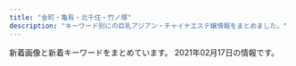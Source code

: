 ```yaml
---
title: "金町・亀有・北千住・竹ノ塚"
description: "キーワード別にの巨乳アジアン・チャイナエステ嬢情報をまとめました。"
---
```


新着画像と新着キーワードをまとめています。
2021年02月17日の情報です。

<DmmAffiliateIns />
<KeywordTable
  shops={
    [
    {
        "station": "JR\u91d1\u753a\u99c5\u5317\u53e3",
        "name": "\u7652\u3057\u306e\u8594\u8587",
        "url": "http://iyasinobara.oks.bz/",
        "img_links": [
            "http://iyasinobara.oks.bz/images/s_staff.jpg",
            "http://iyasinobara.oks.bz/photos/sites/36/2020/02/2020021401252254.jpg",
            "http://iyasinobara.oks.bz/photos/sites/36/2020/11/2020112101523963.jpg",
            "http://iyasinobara.oks.bz/images/s_shedule.jpg",
            "http://iyasinobara.oks.bz/images/s_news.jpg",
            "http://iyasinobara.oks.bz/images/room1.jpg",
            "http://iyasinobara.oks.bz/photos/sites/36/2021/01/2021011808544677.jpg",
            "http://iyasinobara.oks.bz/images/top.jpg",
            "http://iyasinobara.oks.bz/photos/sites/36/2019/12/2019121401184994.jpg",
            "http://iyasinobara.oks.bz/images/room2.jpg",
            "http://iyasinobara.oks.bz/images/room3.jpg",
            "http://iyasinobara.oks.bz/images/room4.jpg",
            "http://iyasinobara.oks.bz/images/mobile.jpg"
        ],
        "keywords": {
            "D": 15,
            "C": 16,
            "85": 5,
            "82": 5,
            "87": 10
        }
    },
    {
        "url": "https://lush.jpn.vin/",
        "name": "\u30e9\u30c3\u30b7\u30e5",
        "keywords": {
            "89": 7,
            "88": 7,
            "90": 7,
            "86": 14,
            "C": 13,
            "87": 7,
            "D": 14
        },
        "station": "JR\u91d1\u753a\u99c5\u5317\u53e3",
        "img_links": [
            "https://lush.jpn.vin/images/girl.png",
            "https://lush.jpn.vin/photos/sites/6/2020/12/2020121402082025.jpg",
            "https://lush.jpn.vin/images/room3.jpg",
            "https://lush.jpn.vin/images/room1.jpg",
            "https://lush.jpn.vin/images/tit_news.png",
            "https://lush.jpn.vin/images/top.png",
            "https://lush.jpn.vin/images/rb.png",
            "https://lush.jpn.vin/images/border-bottom.png",
            "https://lush.jpn.vin/photos/sites/6/2021/01/2021011906135643.jpg",
            "https://lush.jpn.vin/images/room2.jpg",
            "https://lush.jpn.vin/photos/sites/6/2020/12/2020121402072787.jpg",
            "https://lush.jpn.vin/photos/sites/6/2020/12/202012140206371.jpg",
            "https://lush.jpn.vin/images/bg_comend.jpg",
            "https://lush.jpn.vin/images/tit_staff.jpg",
            "https://lush.jpn.vin/images/lb.png",
            "https://lush.jpn.vin/images/tit_pick.jpg",
            "https://lush.jpn.vin/images/room4.jpg",
            "https://lush.jpn.vin/images/end.jpg",
            "https://lush.jpn.vin/images/side_mobile.png",
            "https://lush.jpn.vin/photos/sites/6/2021/01/2021012905303514.jpg",
            "https://lush.jpn.vin/photos/sites/6/2020/12/2020121402091934.jpg"
        ]
    },
    {
        "keywords": {},
        "img_links": [
            "https://image.jimcdn.com/app/cms/image/transf/dimension=1080x1024:format=jpg/path/s491738307dab8ed0/image/i0ab0a1b77accb1c7/version/1613196837/image.jpg",
            "https://image.jimcdn.com/app/cms/image/transf/none/path/s491738307dab8ed0/image/i5806f8c0fbbca598/version/1417614009/image.jpg",
            "https://image.jimcdn.com/app/cms/image/transf/dimension=1080x1024:format=jpg/path/s491738307dab8ed0/image/ie54739bfe4411825/version/1611138624/image.jpg",
            "https://image.jimcdn.com/app/cms/image/transf/none/path/s491738307dab8ed0/image/iba7a970dbc047ea1/version/1613136060/image.jpg"
        ],
        "station": "\u5800\u5207\u83d6\u84b2\u5712\u99c5",
        "name": "\u541b\u5b89",
        "url": "https://kungangm.jimdofree.com/"
    },
    {
        "station": "JR\u4e80\u6709\u99c5\u5357\u53e3",
        "keywords": {
            "89": 1,
            "D": 7,
            "88": 1,
            "E": 1,
            "87": 5,
            "86": 2
        },
        "url": "http://www.hananoyume.esjp.info/",
        "img_links": [
            "http://www.hananoyume.esjp.info/files/010-03.jpg",
            "http://www.hananoyume.esjp.info/images/shop/shop04.jpg",
            "http://www.hananoyume.esjp.info/images/zi_massage.png",
            "http://www.hananoyume.esjp.info/files/003-03.jpg",
            "http://www.hananoyume.esjp.info/files/011-02.jpg",
            "http://www.hananoyume.esjp.info/images/tel.png",
            "http://www.hananoyume.esjp.info/files/001.jpg",
            "http://www.hananoyume.esjp.info/files/011.jpg",
            "http://www.hananoyume.esjp.info/files/010.jpg",
            "http://www.hananoyume.esjp.info/files/011-03.jpg",
            "http://www.hananoyume.esjp.info/files/005.jpg",
            "http://www.hananoyume.esjp.info/files/003.jpg",
            "http://www.hananoyume.esjp.info/images/main_bottom.png",
            "http://www.hananoyume.esjp.info/images/maga.jpg",
            "http://www.hananoyume.esjp.info/images/s1.jpg",
            "http://www.hananoyume.esjp.info/images/new1.png",
            "http://www.hananoyume.esjp.info/images/service.png",
            "http://www.hananoyume.esjp.info/images/infotiao1.jpg",
            "http://www.hananoyume.esjp.info/images/shop/shop01.jpg",
            "http://www.hananoyume.esjp.info/files/008.jpg",
            "http://www.hananoyume.esjp.info/files/009-03.jpg",
            "http://www.hananoyume.esjp.info/files/007-03.jpg",
            "http://www.hananoyume.esjp.info/files/005-03.jpg",
            "http://www.hananoyume.esjp.info/files/006-03.jpg",
            "http://www.hananoyume.esjp.info/files/006.jpg",
            "http://www.hananoyume.esjp.info/images/new3.png",
            "http://www.hananoyume.esjp.info/images/s2.jpg",
            "http://www.hananoyume.esjp.info/files/001-02.jpg",
            "http://www.hananoyume.esjp.info/files/006-02.jpg",
            "http://www.hananoyume.esjp.info/files/008-03.jpg",
            "http://www.hananoyume.esjp.info/files/003-02.jpg",
            "http://www.hananoyume.esjp.info/images/shop/shop03.jpg",
            "http://www.hananoyume.esjp.info/files/008-02.jpg",
            "http://www.hananoyume.esjp.info/files/005-02.jpg",
            "http://www.hananoyume.esjp.info/files/001-03.jpg",
            "http://www.hananoyume.esjp.info/images/shop/shop02.jpg",
            "http://www.hananoyume.esjp.info/files/009-02.jpg",
            "http://www.hananoyume.esjp.info/files/010-02.jpg",
            "http://www.hananoyume.esjp.info/images/xian.png",
            "http://www.hananoyume.esjp.info/files/007.jpg",
            "http://www.hananoyume.esjp.info/images/s3.jpg",
            "http://www.hananoyume.esjp.info/images/zi_staff.png",
            "http://www.hananoyume.esjp.info/files/009.jpg",
            "http://www.hananoyume.esjp.info/files/007-02.jpg",
            "http://www.hananoyume.esjp.info/images/pick.png",
            "http://www.hananoyume.esjp.info/images/main_top.png"
        ],
        "name": "\u82b1\u306e\u5922"
    },
    {
        "station": "JR\u4e80\u6709\u99c5\u5357\u53e3",
        "name": "Lux\u30fb\u30e9\u30c3\u30af\u30b9",
        "url": "https://lux.abnavi.info/",
        "keywords": {
            "G": 1,
            "85": 2,
            "87": 1,
            "88": 2,
            "D": 3,
            "84": 1,
            "E": 2,
            "C": 14
        },
        "img_links": [
            "https://lux.abnavi.info/photos/sites/13/2020/12/2020121219411983.jpg",
            "https://lux.abnavi.info/photos/sites/13/2020/12/2020121219411715.jpg",
            "http://komajo2.a1.ies.bz/upload/sites/13/2020/12/2020121219412237.jpg",
            "https://lux.abnavi.info/images/s_news.png",
            "https://lux.abnavi.info/photos/sites/13/2020/12/2020121219411956.jpg",
            "https://lux.abnavi.info/photos/sites/13/2021/02/2021020819130189.jpg",
            "https://lux.abnavi.info/images/room2.jpg",
            "https://lux.abnavi.info/images/info.jpg",
            "https://lux.abnavi.info/images/acc2.jpg",
            "https://lux.abnavi.info/images/acc4.jpg",
            "https://lux.abnavi.info/images/acc3.jpg",
            "https://lux.abnavi.info/images/s_pick.jpg",
            "https://lux.abnavi.info/images/s_staff.png",
            "https://lux.abnavi.info/images/room1.jpg",
            "https://lux.abnavi.info/images/acc1.jpg",
            "https://lux.abnavi.info/images/room4.jpg",
            "https://lux.abnavi.info/images/room3.jpg",
            "http://komajo2.a1.ies.bz/upload/sites/13/2020/12/2020121219411983.jpg",
            "https://lux.abnavi.info/images/nbj3.jpg",
            "https://lux.abnavi.info/images/mobile.png",
            "https://lux.abnavi.info/images/nbj1.png",
            "https://lux.abnavi.info/images/s_link.png",
            "https://lux.abnavi.info/images/acc5.jpg",
            "https://lux.abnavi.info/images/acc6.jpg",
            "https://lux.abnavi.info/photos/sites/13/2020/12/2020121219412144.jpg",
            "https://lux.abnavi.info/photos/sites/13/2020/12/2020121219412237.jpg",
            "https://lux.abnavi.info/images/top.png",
            "http://komajo2.a1.ies.bz/upload/sites/13/2021/02/2021020819130189.jpg"
        ]
    },
    {
        "url": "http://rakuen.ies.fun/",
        "name": "\u7e01",
        "img_links": [
            "http://rakuen.ies.fun/images/s_news.jpg",
            "http://rakuen.ies.fun/images/room2.jpg",
            "http://rakuen.ies.fun/images/s3.jpg",
            "http://rakuen.ies.fun/images/info.jpg",
            "http://rakuen.ies.fun/images/tel.jpg",
            "http://rakuen.ies.fun/images/info2.jpg",
            "http://rakuen.ies.fun/photos/sites/40/2021/02/2021020106592856.jpg",
            "http://rakuen.ies.fun/photos/sites/40/2021/02/202102010659230.jpg",
            "http://rakuen.ies.fun/images/room3.jpg",
            "http://rakuen.ies.fun/photos/sites/40/2021/02/2021020106592140.jpg",
            "http://rakuen.ies.fun/images/s_link.png",
            "http://rakuen.ies.fun/images/room1.jpg",
            "http://rakuen.ies.fun/images/s_staff.png",
            "http://rakuen.ies.fun/images/mobile.jpg",
            "http://rakuen.ies.fun/images/room4.jpg",
            "http://rakuen.ies.fun/photos/sites/40/2021/02/2021020106591748.jpg"
        ],
        "station": "\u897f\u65b0\u4e95\u99c5\u897f\u53e3",
        "keywords": {
            "C": 5,
            "86": 10,
            "85": 5,
            "83": 5,
            "D": 15
        }
    },
    {
        "keywords": {
            "87": 3,
            "86": 3
        },
        "station": "\u7af9\u30ce\u585a\u99c5\u6771\u53e3",
        "img_links": [
            "http://esthe-aroma.xyz/images/home.png",
            "http://esthe-aroma.xyz/images/acc1.jpg",
            "http://esthe-aroma.xyz/images/blog_002.png",
            "http://esthe-aroma.xyz/images/header3.png",
            "http://esthe-aroma.xyz/images/gallery.png",
            "http://esthe-aroma.xyz/images/esthe1.jpg",
            "http://esthe-aroma.xyz/images/esthe3.jpg",
            "http://esthe-aroma.xyz/images/main1.jpg",
            "http://esthe-aroma.xyz/images/friend.png",
            "http://esthe-aroma.xyz/images/clear.png",
            "http://esthe-aroma.xyz/images/link.png",
            "http://esthe-aroma.xyz/images/main-sp.jpg",
            "http://esthe-aroma.xyz/images/info.png",
            "http://esthe-aroma.xyz/images/esthe2.jpg",
            "http://esthe-aroma.xyz/images/cg02.jpg",
            "http://esthe-aroma.xyz/images/staff.png",
            "http://esthe-aroma.xyz/images/acc.jpg",
            "http://esthe-aroma.xyz/images/cg01.jpg",
            "http://esthe-aroma.xyz/images/home_002.png"
        ],
        "name": "\u5927\u5bb6\u65cf",
        "url": "http://esthe-aroma.xyz/"
    },
    {
        "keywords": {
            "D": 1,
            "C": 2,
            "89": 1,
            "87": 2
        },
        "url": "http://raku.est888.com/",
        "img_links": [
            "http://raku.est888.com/css/nav/nav-005.jpg",
            "http://raku.est888.com/css/nav/nav-006.jpg",
            "http://raku.est888.com/css/nav/nav-004.jpg",
            "http://raku.est888.com/css/tel.png",
            "http://raku.est888.com/css/staff/staff0001-a.png",
            "http://raku.est888.com/css/osusume01.jpg",
            "http://raku.est888.com/css/nav/nav-003.jpg",
            "http://raku.est888.com/css/nav/nav-002.jpg",
            "http://raku.est888.com/css/cam01.jpg",
            "http://raku.est888.com/css/staff/staff002-a.png",
            "http://raku.est888.com/css/nav/nav-001.jpg",
            "http://raku.est888.com/css/staff/staff01-a.png",
            "http://raku.est888.com/css/top02-left.png"
        ],
        "station": "JR\u91d1\u753a\u99c5\u5317\u53e3",
        "name": "\u697d"
    },
    {
        "img_links": [
            "http://ningyo-hime.com/js/sliderLine/slide_prev.png",
            "http://ningyo-hime.com/staffPhoto/b20201101082513.jpg",
            "http://ningyo-hime.com/staffPhoto/b20201212104914.jpg",
            "http://ningyo-hime.com/staffPhoto/s20201212112712.jpg",
            "http://ningyo-hime.com/staffPhoto/b20200626161755.jpg",
            "http://ningyo-hime.com/staffPhoto/s20200626161755.jpg",
            "http://ningyo-hime.com/staffPhoto/b20200707192550.jpg",
            "http://ningyo-hime.com/staffPhoto/s20200707192550.jpg",
            "http://ningyo-hime.com/staffPhoto/b20200630134438.jpg",
            "http://ningyo-hime.com/uploadfiles/Image/campaignNingyoHimeCom.jpg",
            "http://ningyo-hime.com/js/sliderLine/slide_next.png",
            "http://ningyo-hime.com/staffPhoto/s20201101082513.jpg",
            "http://ningyo-hime.com/staffPhoto/s20200905132814.jpg",
            "http://ningyo-hime.com/staffPhoto/b20201230174356.jpg",
            "http://ningyo-hime.com/staffPhoto/s20191003141511.jpg",
            "http://ningyo-hime.com/staffPhoto/s20201212104914.jpg",
            "http://ningyo-hime.com/images/slider1/01.jpg",
            "http://ningyo-hime.com/images/slider1/03.jpg",
            "http://ningyo-hime.com/staffPhoto/s20200630134438.jpg",
            "http://ningyo-hime.com/images/returnBtn.png",
            "http://ningyo-hime.com/staffPhoto/b20200905132814.jpg",
            "http://ningyo-hime.com/images/mobile.jpg",
            "http://ningyo-hime.com/staffPhoto/s20201230174356.jpg",
            "http://ningyo-hime.com/staffPhoto/b20201212112712.jpg",
            "http://ningyo-hime.com/staffPhoto/b20191003141511.jpg",
            "http://ningyo-hime.com/images/gallery1.png"
        ],
        "name": "\u4eba\u9b5a\u59eb",
        "url": "http://ningyo-hime.com/",
        "station": "\u7dbe\u702c\u99c5\u6771\u53e3",
        "keywords": {
            "84": 1,
            "D": 5,
            "C": 2
        }
    },
    {
        "img_links": [
            "http://youfirstesthe.com/upload/girl/img03/img3_0008.jpg",
            "http://youfirstesthe.com/upload/girl/img03/img1_0021.jpg",
            "http://youfirstesthe.com/upload/board/img_1558501433.jpg",
            "http://youfirstesthe.com/images/top/ranking02.png",
            "http://youfirstesthe.com/upload/girl/img03/img2_0016.jpg",
            "http://youfirstesthe.com/upload/girl/img03/img1_0027.jpg",
            "http://youfirstesthe.com/images/top/pickup_box.png",
            "http://youfirstesthe.com/upload/board/img_1551939705.jpg",
            "http://youfirstesthe.com/upload/girl/img02/img1_0014.jpg",
            "http://youfirstesthe.com/upload/board/img_1601452249.jpg",
            "http://youfirstesthe.com/upload/girl/img02/img1_0003.jpg",
            "http://youfirstesthe.com/upload/girl/img03/img1_0019.jpg",
            "http://youfirstesthe.com/upload/girl/img03/img1_0014.jpg",
            "http://youfirstesthe.com/upload/girl/img02/img1_0007.jpg",
            "http://youfirstesthe.com/upload/girl/img02/img1_0020.jpg",
            "http://youfirstesthe.com/upload/girl/img02/img1_0004.jpg",
            "http://youfirstesthe.com/upload/girl/img03/img5_0008.jpg",
            "http://youfirstesthe.com/upload/girl/img02/img1_0021.jpg",
            "http://youfirstesthe.com/upload/girl/img03/img1_0007.jpg",
            "http://youfirstesthe.com/upload/girl/img03/img4_0007.jpg",
            "http://youfirstesthe.com/upload/girl/img03/img1_0004.jpg",
            "http://youfirstesthe.com/upload/girl/img03/img1_0015.jpg",
            "http://youfirstesthe.com/upload/girl/img02/img1_0016.jpg",
            "http://youfirstesthe.com/images/common/tel.png",
            "http://youfirstesthe.com/images/top/list_btn.png",
            "http://youfirstesthe.com/upload/girl/img03/img1_0008.jpg",
            "http://youfirstesthe.com/upload/board/img_1547772766.jpg",
            "http://youfirstesthe.com/upload/girl/img02/img1_0015.jpg",
            "http://youfirstesthe.com/upload/girl/img02/img1_0019.jpg",
            "http://youfirstesthe.com/upload/girl/img03/img1_0024.jpg",
            "http://youfirstesthe.com/upload/girl/img03/img3_0003.jpg",
            "http://youfirstesthe.com/upload/board/img_1600470945.jpg",
            "http://youfirstesthe.com/upload/girl/img02/img1_0008.jpg",
            "http://youfirstesthe.com/upload/girl/img02/img1_0026.jpg",
            "http://youfirstesthe.com/upload/girl/img03/img1_0016.jpg",
            "http://youfirstesthe.com/upload/board/img_1555924960.jpg",
            "http://youfirstesthe.com/upload/girl/img03/img1_0026.jpg",
            "http://youfirstesthe.com/upload/girl/img03/img4_0008.jpg",
            "http://youfirstesthe.com/upload/girl/img03/img2_0007.jpg",
            "http://youfirstesthe.com/upload/girl/img03/img1_0003.jpg",
            "http://youfirstesthe.com/upload/girl/img03/img3_0020.jpg",
            "http://youfirstesthe.com/upload/girl/img03/img2_0014.jpg",
            "http://youfirstesthe.com/upload/girl/img03/img2_0003.jpg",
            "http://youfirstesthe.com/images/common/main_txt_corona.jpg",
            "http://youfirstesthe.com/upload/girl/img03/img3_0007.jpg",
            "http://youfirstesthe.com/upload/girl/img03/img2_0020.jpg",
            "http://youfirstesthe.com/images/top/ranking01.png",
            "http://youfirstesthe.com/upload/girl/img02/img1_0024.jpg",
            "http://youfirstesthe.com/upload/girl/img03/img1_0020.jpg",
            "http://youfirstesthe.com/upload/girl/img03/img2_0019.jpg",
            "http://youfirstesthe.com/images/top/ranking03.png",
            "http://youfirstesthe.com/upload/girl/img02/img1_0027.jpg",
            "http://youfirstesthe.com/images/top/news.png",
            "http://youfirstesthe.com/upload/girl/img03/img2_0008.jpg"
        ],
        "keywords": {
            "F": 2,
            "93": 7,
            "90": 5,
            "95": 3,
            "E": 22,
            "87": 2,
            "91": 7,
            "88": 3,
            "86": 6,
            "D": 3,
            "C": 4,
            "G": 7,
            "92": 6,
            "89": 3,
            "\u30bb\u30af\u30b7\u30fc": 6,
            "94": 7
        },
        "station": "\u7dbe\u702c\u99c5\u6771\u53e3",
        "url": "http://youfirstesthe.com/",
        "name": "You First*\u30e6\u30fc\u30d5\u30a1\u30fc\u30b9\u30c8"
    },
    {
        "keywords": {
            "89": 44,
            "86": 44,
            "88": 66,
            "87": 44,
            "D": 116,
            "85": 22,
            "H": 22,
            "G": 22,
            "F": 22,
            "E": 88,
            "83": 22,
            "92": 22
        },
        "url": "https://bright.xyz.mn/",
        "station": "JR\u4e80\u6709\u99c5\u5357\u53e3",
        "name": "Plaisir\u30fb\u30d7\u30ec\u30b8\u30fc\u30eb",
        "img_links": [
            "https://bright.xyz.mn/images/mobile.jpg",
            "https://bright.xyz.mn/images/s_therapist.jpg",
            "https://bright.xyz.mn/photos/sites/10/2021/02/2021020306534154-308x411.jpg",
            "https://bright.xyz.mn/photos/sites/10/2020/08/2020081003373131-308x411.jpg",
            "https://bright.xyz.mn/images/s_link.jpg",
            "https://bright.xyz.mn/photos/sites/10/2020/07/2020072611535558.jpg",
            "https://bright.xyz.mn/photos/sites/10/2020/08/2020081003373252.jpg",
            "https://bright.xyz.mn/images/end.png",
            "https://bright.xyz.mn/images/s_news.jpg",
            "https://bright.xyz.mn/images/2.jpg",
            "https://bright.xyz.mn/photos/sites/10/2021/02/2021020809400871.jpg",
            "https://bright.xyz.mn/images/s_pick.png",
            "https://bright.xyz.mn/images/s_face.jpg",
            "https://bright.xyz.mn/photos/sites/10/2020/11/2020112603202174.jpg",
            "https://bright.xyz.mn/photos/sites/10/2021/02/2021020306534154.jpg",
            "https://bright.xyz.mn/photos/sites/10/2020/11/2020112603202074-308x411.jpg",
            "https://bright.xyz.mn/photos/sites/10/2020/02/2020022201512493.jpg",
            "https://bright.xyz.mn/images/1.jpg",
            "https://bright.xyz.mn/photos/sites/10/2020/07/2020072612030016.jpg",
            "https://bright.xyz.mn/images/staff_bj3.jpg",
            "https://bright.xyz.mn/images/line.png",
            "https://bright.xyz.mn/images/new.jpg",
            "https://bright.xyz.mn/images/top.png",
            "https://bright.xyz.mn/photos/sites/10/2020/07/202007261153576.jpg",
            "https://bright.xyz.mn/photos/sites/10/2020/02/2020022201512671.jpg",
            "https://bright.xyz.mn/photos/sites/10/2020/11/2020111606393626.jpg",
            "https://bright.xyz.mn/photos/sites/10/2020/11/2020110507362248.jpg",
            "https://bright.xyz.mn/photos/sites/10/2020/08/2020081003373131.jpg",
            "https://bright.xyz.mn/photos/sites/10/2020/11/2020112603202074.jpg",
            "https://bright.xyz.mn/photos/sites/10/2020/02/2020022201512635.jpg",
            "https://bright.xyz.mn/images/news_bj3.jpg",
            "https://bright.xyz.mn/photos/sites/10/2020/10/2020100804253425.jpg"
        ]
    },
    {
        "station": "JR\u4e80\u6709\u99c5\u5317\u53e3",
        "img_links": [
            "http://massage-esthe.red/images/staff_images/sta3.jpg",
            "http://massage-esthe.red/images/an_5_02.jpg",
            "http://massage-esthe.red/images/slider/slide5.png",
            "http://massage-esthe.red/images/an_3_01.jpg",
            "http://massage-esthe.red/images/staff_images/sta4.jpg",
            "http://massage-esthe.red/images/index-2.jpg",
            "http://massage-esthe.red/images/r4.jpg",
            "http://massage-esthe.red/images/slider/slide1.png",
            "http://massage-esthe.red/images/slider/slide2s.png",
            "http://massage-esthe.red/images/line.jpg",
            "http://massage-esthe.red/images/e.jpg",
            "http://massage-esthe.red/images/staff_images/sta2.jpg",
            "http://massage-esthe.red/images/staff_images/sl.png",
            "http://massage-esthe.red/images/staff_images/sta5.jpg",
            "http://massage-esthe.red/images/slider/slide4.png",
            "http://massage-esthe.red/images/staff_images/st4.jpg",
            "http://massage-esthe.red/images/staff_images/st9.jpg",
            "http://massage-esthe.red/images/line1.jpg",
            "http://massage-esthe.red/images/an_6_01.jpg",
            "http://massage-esthe.red/images/an_5_01.jpg",
            "http://massage-esthe.red/images/slider/slide1s.png",
            "http://massage-esthe.red/images/staff_images/sta1.jpg",
            "http://massage-esthe.red/images/no.png",
            "http://massage-esthe.red/images/r7.jpg",
            "http://massage-esthe.red/images/an_2_02.jpg",
            "http://massage-esthe.red/images/staff_images/st7.jpg",
            "http://massage-esthe.red/images/an_6_02.jpg",
            "http://massage-esthe.red/images/staff_images/st6.jpg",
            "http://massage-esthe.red/images/r5.jpg",
            "http://massage-esthe.red/images/qr.jpg",
            "http://massage-esthe.red/images/slider/slide2.png",
            "http://massage-esthe.red/images/slider/slide3s.png",
            "http://massage-esthe.red/images/staff_images/st2.jpg",
            "http://massage-esthe.red/images/an_4_01.jpg",
            "http://massage-esthe.red/images/staff_images/sta9.jpg",
            "http://massage-esthe.red/images/an_1_02.jpg",
            "http://massage-esthe.red/images/an_4_02.jpg",
            "http://massage-esthe.red/images/slider/slide4s.png",
            "http://massage-esthe.red/images/index-1.jpg",
            "http://massage-esthe.red/images/an_3_02.jpg",
            "http://massage-esthe.red/images/an_2_01.jpg",
            "http://massage-esthe.red/images/r2.jpg",
            "http://massage-esthe.red/images/r3.jpg",
            "http://massage-esthe.red/images/r6.jpg",
            "http://massage-esthe.red/images/fbb.jpg",
            "http://massage-esthe.red/images/staff_images/st3.jpg",
            "http://massage-esthe.red/images/slider/slide5s.png",
            "http://massage-esthe.red/images/staff_images/st5.jpg",
            "http://massage-esthe.red/images/staff_images/sta7.jpg",
            "http://massage-esthe.red/images/staff_images/st1.jpg",
            "http://massage-esthe.red/images/staff_images/sta6.jpg",
            "http://massage-esthe.red/images/an_1_01.jpg",
            "http://massage-esthe.red/images/slider/slide3.png"
        ],
        "url": "http://massage-esthe.red/",
        "keywords": {
            "86": 32,
            "D": 20,
            "C": 2
        },
        "name": "BODY RESORT"
    },
    {
        "station": "JR\u4e80\u6709\u99c5\u5317\u53e3",
        "url": "http://h-rlx.xyz/",
        "name": "\u82b1\u5c4b",
        "img_links": [
            "http://h-rlx.xyz/girl/012a.jpg",
            "http://h-rlx.xyz/girl/010.jpg",
            "http://h-rlx.xyz/girl/03.jpg",
            "http://h-rlx.xyz/girl/08.jpg",
            "http://h-rlx.xyz/girl/06.jpg",
            "http://h-rlx.xyz/images/index_11.jpg",
            "http://h-rlx.xyz/images/info_10.jpg",
            "http://h-rlx.xyz/images/index_12.jpg",
            "http://h-rlx.xyz/images/index_16.jpg",
            "http://h-rlx.xyz/girl/09.jpg",
            "http://h-rlx.xyz/images/index_14.jpg",
            "http://h-rlx.xyz/images/02.jpg",
            "http://h-rlx.xyz/girl/012.jpg",
            "http://h-rlx.xyz/images/index_02.jpg",
            "http://h-rlx.xyz/images/index_10.jpg",
            "http://h-rlx.xyz/girl/06a.jpg",
            "http://h-rlx.xyz/girl/02.jpg",
            "http://h-rlx.xyz/images/index_19.jpg",
            "http://h-rlx.xyz/girl/01a.jpg",
            "http://h-rlx.xyz/images/index_24.jpg",
            "http://h-rlx.xyz/girl/07.jpg",
            "http://h-rlx.xyz/images/index_15.jpg",
            "http://h-rlx.xyz/images/01.jpg",
            "http://h-rlx.xyz/images/index_26.jpg",
            "http://h-rlx.xyz/girl/014.jpg",
            "http://h-rlx.xyz/girl/08a.jpg",
            "http://h-rlx.xyz/images/index_07.jpg",
            "http://h-rlx.xyz/images/index_18.jpg",
            "http://h-rlx.xyz/images/rec_10.jpg",
            "http://h-rlx.xyz/girl/03a.jpg",
            "http://h-rlx.xyz/girl/015.jpg",
            "http://h-rlx.xyz/girl/04.jpg",
            "http://h-rlx.xyz/girl/04a.jpg",
            "http://h-rlx.xyz/girl/013.jpg",
            "http://h-rlx.xyz/images/index_01.jpg",
            "http://h-rlx.xyz/images/index_05.jpg",
            "http://h-rlx.xyz/girl/011.jpg",
            "http://h-rlx.xyz/girl/013a.jpg",
            "http://h-rlx.xyz/images/index_04.jpg",
            "http://h-rlx.xyz/girl/01.jpg",
            "http://h-rlx.xyz/images/staff_10.jpg",
            "http://h-rlx.xyz/girl/05.jpg",
            "http://h-rlx.xyz/girl/07a.jpg",
            "http://h-rlx.xyz/images/index_03.jpg",
            "http://h-rlx.xyz/images/rec.jpg",
            "http://h-rlx.xyz/girl/00.jpg",
            "http://h-rlx.xyz/girl/05a.jpg",
            "http://h-rlx.xyz/images/index_23.jpg",
            "http://h-rlx.xyz/girl/09a.jpg",
            "http://h-rlx.xyz/images/index_09.jpg",
            "http://h-rlx.xyz/images/info.jpg",
            "http://h-rlx.xyz/images/index_20.jpg",
            "http://h-rlx.xyz/images/index_21.jpg",
            "http://h-rlx.xyz/images/index_06.jpg"
        ],
        "keywords": {}
    },
    {
        "station": "JR\u4e80\u6709\u99c5\u5317\u53e3",
        "keywords": {},
        "url": "http://manzoku666.ests.jp/",
        "name": "\u6e80\u8db3\u5ea6666",
        "img_links": []
    },
    {
        "keywords": {},
        "img_links": [],
        "station": "JR\u5357\u5343\u4f4f\u99c5\u5357\u53e3",
        "url": "http://www.hi-msg.com/tulip/",
        "name": "Tulip\uff5e\u30c1\u30e5\u30fc\u30ea\u30c3\u30d7"
    },
    {
        "name": "\u9e97",
        "img_links": [
            "http://urara.tyo.cm/images/slider03.png",
            "http://urara.tyo.cm/photos/sites/5/2021/02/2021020505374552.jpg",
            "http://urara.tyo.cm/images/ico02.png",
            "http://urara.tyo.cm/images/tit_staff02.png",
            "http://urara.tyo.cm/photos/sites/5/2020/10/2020101305325670.jpg",
            "http://urara.tyo.cm/photos/sites/5/2020/09/2020091508111353.jpg",
            "http://urara.tyo.cm/photos/sites/5/2020/07/2020072904152581.jpg",
            "http://urara.tyo.cm/photos/sites/5/2020/07/2020072904152438.jpg",
            "http://urara.tyo.cm/images/top.png",
            "http://urara.tyo.cm/images/pagetop.png",
            "http://urara.tyo.cm/images/tit_info02.png",
            "http://urara.tyo.cm/images/link_nav02.png",
            "http://urara.tyo.cm/images/link_nav04.png",
            "http://urara.tyo.cm/images/tit_info01.png",
            "http://urara.tyo.cm/images/bg_infotit.png",
            "http://urara.tyo.cm/images/slider02.png",
            "http://urara.tyo.cm/images/link_nav05.png",
            "http://urara.tyo.cm/photos/sites/5/2020/07/2020072904152474.jpg",
            "http://urara.tyo.cm/photos/sites/5/2020/07/2020072904152344.jpg",
            "http://urara.tyo.cm/photos/sites/5/2020/08/2020082101302071.jpg",
            "http://urara.tyo.cm/images/link_nav06.png",
            "http://urara.tyo.cm/photos/sites/5/2020/11/2020112706272440.jpg",
            "http://urara.tyo.cm/images/link_nav03.png",
            "http://urara.tyo.cm/images/tit_staff01.png",
            "http://urara.tyo.cm/images/slider01.png",
            "http://urara.tyo.cm/images/link_nav01.png"
        ],
        "station": "JR\u91d1\u753a\u99c5\u5317\u53e3",
        "url": "http://urara.tyo.cm/",
        "keywords": {
            "84": 11,
            "86": 44,
            "D": 99,
            "85": 44
        }
    },
    {
        "name": "\u6cc9\u30fb\u3044\u305a\u307f",
        "url": "https://moon-love.info/",
        "img_links": [
            "https://moon-love.info/images/mobile.jpg",
            "https://moon-love.info/images/gallery1.png",
            "https://moon-love.info/images/slider1/01.jpg",
            "https://moon-love.info/js/sliderLine/slide_next.png",
            "https://moon-love.info/staffPhoto/b20200527170611.jpg",
            "https://moon-love.info/staffPhoto/s20200527170611.jpg",
            "https://moon-love.info/staffPhoto/b20200711151214.jpg",
            "https://moon-love.info/images/noImg.jpg",
            "https://moon-love.info/js/sliderLine/slide_prev.png",
            "https://moon-love.info/uploadfiles/Image/image.png",
            "https://moon-love.info/images/slider1/02.jpg",
            "https://moon-love.info/images/returnBtn.png",
            "https://moon-love.info/uploadfiles/images/campaignIyasiHealCom.jpg",
            "https://moon-love.info/staffPhoto/s20200711151214.jpg",
            "https://moon-love.info/images/slider1/03.jpg"
        ],
        "keywords": {
            "E": 2,
            "D": 1
        },
        "station": "\u5317\u5343\u4f4f\u99c5\u6771\u53e3"
    },
    {
        "name": "\u3084\u3059\u3089\u304e",
        "station": "\u6885\u5cf6\u99c5",
        "keywords": {},
        "img_links": [
            "http://relax-esthe.tokyo/css/top-left01.jpg",
            "http://relax-esthe.tokyo/css/m-left.jpg",
            "http://relax-esthe.tokyo/css/staff/staff08.png",
            "http://relax-esthe.tokyo/css/staff/staff06.png",
            "http://relax-esthe.tokyo/css/m-yejiao.jpg",
            "http://relax-esthe.tokyo/css/m-head1.jpg",
            "http://relax-esthe.tokyo/images/call.png",
            "http://relax-esthe.tokyo/css/staff/staff01.png",
            "http://relax-esthe.tokyo/css/staff/staff07.png",
            "http://relax-esthe.tokyo/css/staff/staff05.png",
            "http://relax-esthe.tokyo/css/m-top-right04.jpg",
            "http://relax-esthe.tokyo/css/staff/staff03.png",
            "http://relax-esthe.tokyo/css/staff/staff0n.png",
            "http://relax-esthe.tokyo/css/m-right.jpg",
            "http://relax-esthe.tokyo/css/m-top-right01.jpg",
            "http://relax-esthe.tokyo/css/m-top02.jpg",
            "http://relax-esthe.tokyo/css/m-top-right02.jpg",
            "http://relax-esthe.tokyo/css/staff/staff02.png",
            "http://relax-esthe.tokyo/css/m-top-right03.jpg"
        ],
        "url": "http://relax-esthe.tokyo/"
    },
    {
        "name": "Angel",
        "station": "\u7dbe\u702c\u99c5\u897f\u53e3",
        "url": "http://e-luxury.work/",
        "img_links": [
            "http://e-luxury.work/img/momoka1.jpg",
            "http://e-luxury.work/images/staff_t.jpg",
            "http://e-luxury.work/images/1.jpg",
            "http://e-luxury.work/img/mimi1.jpg",
            "http://e-luxury.work/images/2.jpg",
            "http://e-luxury.work/images/b1.jpg",
            "http://e-luxury.work/img/kayo1.jpg",
            "http://e-luxury.work/img/eri1.jpg",
            "http://e-luxury.work/images/int1.jpg",
            "http://e-luxury.work/images/head.jpg",
            "http://e-luxury.work/images/7.jpg",
            "http://e-luxury.work/images/tel.jpg",
            "http://e-luxury.work/img/kayo2.jpg",
            "http://e-luxury.work/images/mobile.jpg",
            "http://e-luxury.work/images/sys.jpg",
            "http://e-luxury.work/images/int2.jpg",
            "http://e-luxury.work/images/interior_t.jpg",
            "http://e-luxury.work/images/5.jpg",
            "http://e-luxury.work/images/3.jpg",
            "http://e-luxury.work/img/minami1.jpg",
            "http://e-luxury.work/images/ta.jpg",
            "http://e-luxury.work/images/news.jpg",
            "http://e-luxury.work/images/6.jpg",
            "http://e-luxury.work/img/yuki1.jpg",
            "http://e-luxury.work/images/4.jpg",
            "http://e-luxury.work/img/mina1.jpg",
            "http://e-luxury.work/images/tt.jpg"
        ],
        "keywords": {}
    },
    {
        "station": "\u5317\u5343\u4f4f\u99c5\u897f\u53e3",
        "name": "\u6fc0\u5b89\u7f8e\u4eba",
        "url": "http://bijin.este.work/",
        "img_links": [
            "http://bijin.este.work/2/uploadimg/1591886646.jpg",
            "http://bijin.este.work/int1.png",
            "http://bijin.este.work/2/uploadimg/1591886701.jpg",
            "http://bijin.este.work/news.jpg",
            "http://bijin.este.work/sys1.jpg",
            "http://bijin.este.work/2/uploadimg/1612668130.jpeg",
            "http://bijin.este.work/m.jpg",
            "http://bijin.este.work/2/uploadimg/1600148455.jpeg",
            "http://bijin.este.work/staff_t.jpg",
            "http://bijin.este.work/s1.png",
            "http://bijin.este.work/head.jpg",
            "http://bijin.este.work/2/uploadimg/1597854926.jpeg",
            "http://bijin.este.work/2/uploadimg/1591252992.jpg",
            "http://bijin.este.work/2/uploadimg/1591253020.jpg",
            "http://bijin.este.work/sys2.jpg"
        ],
        "keywords": {
            "87": 1,
            "D": 1,
            "86": 1,
            "90": 3,
            "C": 2,
            "83": 2
        }
    },
    {
        "keywords": {
            "D": 3,
            "E": 2,
            "89": 1,
            "87": 2,
            "86": 2
        },
        "name": "\u604b\u4eba\u697d\u5712",
        "img_links": [
            "http://koi.rankuens.com/css/nav/nav01.jpg",
            "http://koi.rankuens.com/css/head03.jpg",
            "http://koi.rankuens.com/css/top005.jpg",
            "http://koi.rankuens.com/css/top-001.jpg",
            "http://koi.rankuens.com/css/top004.jpg",
            "http://koi.rankuens.com/css/nav/nav04.jpg",
            "http://koi.rankuens.com/css/nav/nav06.jpg",
            "http://koi.rankuens.com/css/staff/staff0005-b.jpg",
            "http://koi.rankuens.com/css/staff/staff0006.jpg",
            "http://koi.rankuens.com/css/nav/nav02.jpg",
            "http://koi.rankuens.com/css/nav/nav05.jpg",
            "http://koi.rankuens.com/css/staff/staff09.jpg",
            "http://koi.rankuens.com/css/staff/staff08.jpg",
            "http://koi.rankuens.com/css/staff/staff0005.jpg",
            "http://koi.rankuens.com/css/left.jpg",
            "http://koi.rankuens.com/css/staff/staff10.jpg",
            "http://koi.rankuens.com/css/right.jpg",
            "http://koi.rankuens.com/css/nav/nav03.jpg"
        ],
        "station": "JR\u4e80\u6709\u99c5\u5357\u53e3",
        "url": "http://koi.rankuens.com/"
    },
    {
        "name": "\u30b9\u30a4\u30fc\u30c8\u30cf\u30fc\u30c8",
        "station": "JR\u91d1\u753a\u99c5\u5317\u53e3",
        "keywords": {
            "C": 12
        },
        "url": "http://takamaru.xyz/",
        "img_links": [
            "http://takamaru.xyz/static/picture/top2.png",
            "http://takamaru.xyz/uploads/200717/1-200GFUI0L0.jpg",
            "http://takamaru.xyz/static/picture/photo02.jpg",
            "http://takamaru.xyz/static/picture/tite-staff1.jpg",
            "http://takamaru.xyz/static/picture/photo01.jpg",
            "http://takamaru.xyz/static/picture/tite-staff.jpg",
            "http://takamaru.xyz/static/picture/mobile.png",
            "http://takamaru.xyz/static/picture/baner2.jpg",
            "http://takamaru.xyz/static/picture/photo04.jpg",
            "http://takamaru.xyz/static/picture/news-tit.png",
            "http://takamaru.xyz/static/picture/baner.jpg",
            "http://takamaru.xyz/static/picture/top.jpg",
            "http://takamaru.xyz/uploads/201007/1-20100G45100148.jpg",
            "http://takamaru.xyz/uploads/201203/1-201203134202395.jpg",
            "http://takamaru.xyz/uploads/200717/1-200GFZ05BS.jpg",
            "http://takamaru.xyz/uploads/201009/1-201009125049594.jpg",
            "http://takamaru.xyz/uploads/201219/1-201219155A2393.jpg",
            "http://takamaru.xyz/static/picture/news-tit1.jpg",
            "http://takamaru.xyz/static/picture/photo03.jpg"
        ]
    },
    {
        "station": "\u7dbe\u702c\u99c5\u6771\u53e3",
        "keywords": {},
        "img_links": [
            "http://ayase-ai.jpest.net/uploads//sites/33/2020/11/g4-225x300.jpg",
            "http://ayase-ai.jpest.net/uploads//sites/33/2020/11/g6.jpg",
            "http://ayase-ai.jpest.net/uploads//sites/33/2020/11/g3.jpg",
            "http://ayase-ai.jpest.net/uploads//sites/33/2020/12/r2-1.png",
            "http://ayase-ai.jpest.net/uploads//sites/33/2020/11/g2.jpg",
            "http://ayase-ai.jpest.net/uploads//sites/33/2020/12/shishu-2.png",
            "http://ayase-ai.jpest.net/uploads//sites/33/2020/11/g5-225x300.jpg",
            "http://ayase-ai.jpest.net/uploads//sites/33/2020/11/g1-225x300.jpg",
            "http://ayase-ai.jpest.net/uploads//sites/33/2020/12/r4-1.png",
            "http://ayase-ai.jpest.net/uploads//sites/33/2020/12/main_top-1.png",
            "http://ayase-ai.jpest.net/uploads//sites/33/2020/12/mobile-1.jpg",
            "http://ayase-ai.jpest.net/uploads//sites/33/2020/11/m-top02-1.jpg",
            "http://ayase-ai.jpest.net/uploads//sites/33/2020/12/re.jpg",
            "http://ayase-ai.jpest.net/uploads//sites/33/2021/01/g1-225x300.jpg",
            "http://ayase-ai.jpest.net/uploads//sites/33/2020/12/main_bottom-1.png",
            "http://ayase-ai.jpest.net/uploads//sites/33/2020/12/r3-1.png",
            "http://ayase-ai.jpest.net/uploads//sites/33/2020/11/g1.jpg",
            "http://ayase-ai.jpest.net/uploads//sites/33/2020/12/ma01-1.jpg",
            "http://ayase-ai.jpest.net/uploads//sites/33/2020/11/g3-225x300.jpg",
            "http://ayase-ai.jpest.net/uploads//sites/33/2021/01/g1.jpg",
            "http://ayase-ai.jpest.net/uploads//sites/33/2020/12/r1.png",
            "http://ayase-ai.jpest.net/uploads//sites/33/2020/12/main_top.png",
            "http://ayase-ai.jpest.net/uploads//sites/33/2020/11/g5.jpg",
            "http://ayase-ai.jpest.net/uploads//sites/33/2020/11/g4.jpg",
            "http://ayase-ai.jpest.net/uploads//sites/33/2020/11/g2-225x300.jpg",
            "http://ayase-ai.jpest.net/uploads//sites/33/2020/12/main_bottom.png",
            "http://ayase-ai.jpest.net/uploads//sites/33/2020/11/g6-225x300.jpg",
            "http://ayase-ai.jpest.net/uploads//sites/33/2020/12/ss.png"
        ],
        "name": "\u611b",
        "url": "http://ayase-ai.jpest.net/"
    },
    {
        "name": "\u96c5",
        "img_links": [
            "http://esthe-massage.pink/images/cg10.jpg",
            "http://esthe-massage.pink/images/line.jpg",
            "http://esthe-massage.pink/images/cg9.jpg",
            "http://esthe-massage.pink/sp/images/cg2.jpg",
            "http://esthe-massage.pink/images/cg1.jpg",
            "http://esthe-massage.pink/images/newface.jpg",
            "http://esthe-massage.pink/sp/images/teline.png",
            "http://esthe-massage.pink/images/tb.png",
            "http://esthe-massage.pink/sp/images/cg4.jpg",
            "http://esthe-massage.pink/images/cg6.jpg",
            "http://esthe-massage.pink/sp/images/cg3.jpg",
            "http://esthe-massage.pink/images/cg8.jpg",
            "http://esthe-massage.pink/images/end3.png",
            "http://esthe-massage.pink/images/tb1.png",
            "http://esthe-massage.pink/images/cg2.jpg",
            "http://esthe-massage.pink/images/cg3.jpg",
            "http://esthe-massage.pink/sp/images/telb.png",
            "http://esthe-massage.pink/images/cg4.jpg",
            "http://esthe-massage.pink/images/mobile.jpg",
            "http://esthe-massage.pink/images/aboutus.jpg",
            "http://esthe-massage.pink/sp/images/cg9.jpg",
            "http://esthe-massage.pink/images/cg7.jpg",
            "http://esthe-massage.pink/images/bb.png",
            "http://esthe-massage.pink/sp/images/cg6.jpg",
            "http://esthe-massage.pink/sp/images/cg5.jpg",
            "http://esthe-massage.pink/images/pick.jpg",
            "http://esthe-massage.pink/images/staff_s.jpg",
            "http://esthe-massage.pink/images/cg5.jpg",
            "http://esthe-massage.pink/images/mobile1.jpg",
            "http://esthe-massage.pink/sp/images/top-img01.png",
            "http://esthe-massage.pink/sp/images/cg1.jpg",
            "http://esthe-massage.pink/images/line2.jpg",
            "http://esthe-massage.pink/sp/images/cg10.jpg",
            "http://esthe-massage.pink/sp/images/cg8.jpg",
            "http://esthe-massage.pink/images/staff_tit.jpg",
            "http://esthe-massage.pink/sp/images/tel.png",
            "http://esthe-massage.pink/images/compaign.jpg",
            "http://esthe-massage.pink/images/top.png",
            "http://esthe-massage.pink/images/news.jpg"
        ],
        "url": "http://esthe-massage.pink/",
        "station": "JR\u91d1\u753a\u99c5\u5317\u53e3",
        "keywords": {
            "D": 9
        }
    },
    {
        "station": "\u7af9\u30ce\u585a\u99c5\u897f\u53e3",
        "url": "http://bientid.xyz/",
        "keywords": {
            "86": 1,
            "C": 9,
            "D": 3,
            "88": 1
        },
        "name": "\u521d\u604b",
        "img_links": [
            "http://bientid.xyz/uploads/allimg/210217/1-21021G33618.jpg",
            "http://bientid.xyz/webstyle/end.png",
            "http://bientid.xyz/webstyle/sp_ico04.png",
            "http://bientid.xyz/uploads/210203/1-210203151134C5.jpg",
            "http://bientid.xyz/uploads/allimg/210217/1-21021G33539.jpg",
            "http://bientid.xyz/uploads/allimg/210126/1-210126150A4T4.jpg",
            "http://bientid.xyz/uploads/210126/1-210126150T3c8.jpg",
            "http://bientid.xyz/webstyle/sp_ico03.png",
            "http://bientid.xyz/uploads/allimg/210126/1-210126140942300.png",
            "http://bientid.xyz/webstyle/sp_ico06.png",
            "http://bientid.xyz/webstyle/sp_ico01.png",
            "http://bientid.xyz/uploads/allimg/210217/1-21021G33636.jpg",
            "http://bientid.xyz/uploads/210203/1-21020315120VF.jpg",
            "http://bientid.xyz/uploads/allimg/210126/1-210126150FEB.jpg",
            "http://bientid.xyz/webstyle/sp_header.png",
            "http://bientid.xyz/webstyle/info.jpg",
            "http://bientid.xyz/uploads/allimg/210126/1-210126150H2237.jpg",
            "http://bientid.xyz/uploads/allimg/210126/1-210126150KC30.jpg",
            "http://bientid.xyz/uploads/210203/1-210203151151H2.jpg",
            "http://bientid.xyz/webstyle/sp_ico05.png",
            "http://bientid.xyz/webstyle/sp_ico02.png"
        ]
    },
    {
        "img_links": [
            "http://kenkounoie-umejima.este88.com/gals/mimi1.jpg",
            "http://kenkounoie-umejima.este88.com/images/img2.jpg",
            "http://kenkounoie-umejima.este88.com/gals/akane1.jpg",
            "http://kenkounoie-umejima.este88.com/images/info.png",
            "http://kenkounoie-umejima.este88.com/images/img3.jpg",
            "http://kenkounoie-umejima.este88.com/gals/emi1.jpg",
            "http://kenkounoie-umejima.este88.com/images/acc2.jpg",
            "http://kenkounoie-umejima.este88.com/gals/kiki1.jpg",
            "http://kenkounoie-umejima.este88.com/images/qr.jpg",
            "http://kenkounoie-umejima.este88.com/gals/ai1.jpg",
            "http://kenkounoie-umejima.este88.com/images/img1.jpg",
            "http://kenkounoie-umejima.este88.com/images/acc3.jpg",
            "http://kenkounoie-umejima.este88.com/images/acc1.jpg",
            "http://kenkounoie-umejima.este88.com/gals/risa1.jpg",
            "http://kenkounoie-umejima.este88.com/images/img4.jpg",
            "http://kenkounoie-umejima.este88.com/i/sp02.jpg",
            "http://kenkounoie-umejima.este88.com/images/acc4.jpg",
            "http://kenkounoie-umejima.este88.com/images/acc5.jpg",
            "http://kenkounoie-umejima.este88.com/gals/rika1.jpg"
        ],
        "name": "\u5065\u5eb7\u306e\u5bb6",
        "keywords": {},
        "station": "\u6885\u5cf6\u99c5",
        "url": "http://kenkounoie-umejima.este88.com/"
    },
    {
        "url": "http://lucky.weblog.tc/",
        "name": "LUCKY",
        "img_links": [
            "http://lucky.weblog.tc/2/uploadimg/1600148455.jpeg",
            "http://lucky.weblog.tc/2/uploadimg/1591886646.jpg",
            "http://lucky.weblog.tc/2/uploadimg/1597854926.jpeg",
            "http://lucky.weblog.tc/2/uploadimg/1591886701.jpg",
            "http://lucky.weblog.tc/icon2.png",
            "http://lucky.weblog.tc/2/uploadimg/1610781080.jpeg",
            "http://lucky.weblog.tc/2/uploadimg/1591252992.jpg",
            "http://lucky.weblog.tc/2/uploadimg/1591253175.jpg",
            "http://lucky.weblog.tc/loader.png",
            "http://lucky.weblog.tc/2/uploadimg/1613027456.jpeg",
            "http://lucky.weblog.tc/2/uploadimg/1591253020.jpg"
        ],
        "keywords": {
            "86": 2,
            "89": 2,
            "84": 3,
            "C": 8,
            "92": 2,
            "83": 5,
            "90": 7,
            "87": 3,
            "D": 3
        },
        "station": "\u7dbe\u702c\u99c5\u6771\u53e3"
    },
    {
        "name": "\u5b89\u5a1c\u30fb\u30a2\u30f3\u30ca",
        "url": "https://anna.iest.info/",
        "station": "\u7af9\u30ce\u585a\u99c5\u6771\u53e3",
        "img_links": [
            "https://anna.iest.info/photos/sites/32/2020/09/2020092310104790.jpg",
            "https://anna.iest.info/images/05.jpg",
            "https://anna.iest.info/photos/sites/32/2020/09/2020092310053021.jpg",
            "https://anna.iest.info/photos/sites/32/2021/01/2021012102544587.jpg",
            "https://anna.iest.info/images/sp_top.jpg",
            "https://anna.iest.info/images/side_link02.png",
            "https://anna.iest.info/photos/sites/32/2021/01/202101230226466.jpg",
            "https://anna.iest.info/photos/sites/32/2021/01/2021012102543828.jpg",
            "https://anna.iest.info/photos/sites/32/2020/09/2020092310230663.jpg",
            "https://anna.iest.info/images/09.jpg",
            "https://anna.iest.info/photos/sites/32/2020/09/2020092310095442.jpg",
            "https://anna.iest.info/photos/sites/32/2020/11/2020110204554291.jpg",
            "https://anna.iest.info/images/top.png",
            "https://anna.iest.info/photos/sites/32/2020/09/2020092310084345.jpg",
            "https://anna.iest.info/images/room2.jpg",
            "https://anna.iest.info/photos/sites/32/2020/10/2020102309073277.jpg",
            "https://anna.iest.info/photos/sites/32/2021/01/2021012302265121.jpg",
            "https://anna.iest.info/images/room3.jpg",
            "https://anna.iest.info/images/room1.jpg",
            "https://anna.iest.info/images/side_link03.png",
            "https://anna.iest.info/photos/sites/32/2020/09/2020092404431618.jpg",
            "https://anna.iest.info/photos/sites/32/2020/09/2020092310180247.jpg",
            "https://anna.iest.info/images/room4.jpg",
            "https://anna.iest.info/photos/sites/32/2020/12/2020122407252653.jpg",
            "https://anna.iest.info/photos/sites/32/2020/09/2020092310053060.jpg"
        ],
        "keywords": {
            "83": 24,
            "E": 72,
            "D": 98,
            "80": 24,
            "87": 96,
            "85": 24,
            "86": 26,
            "88": 24,
            "C": 48
        }
    },
    {
        "station": "JR\u91d1\u753a\u99c5\u5317\u53e3",
        "keywords": {
            "88": 4,
            "D": 18,
            "86": 14
        },
        "img_links": [
            "http://esthe-aroma.biz/img/m02.jpg",
            "http://esthe-aroma.biz/img/syst.jpg",
            "http://esthe-aroma.biz/img/cg09.jpg",
            "http://esthe-aroma.biz/img/cg101.jpg",
            "http://esthe-aroma.biz/img/tr01.jpg",
            "http://esthe-aroma.biz/img/cg08.jpg",
            "http://esthe-aroma.biz/img/cg081.jpg",
            "http://esthe-aroma.biz/img/m06.jpg",
            "http://esthe-aroma.biz/img/no.png",
            "http://esthe-aroma.biz/img/ff.jpg",
            "http://esthe-aroma.biz/img/cg01.jpg",
            "http://esthe-aroma.biz/img/fla02.jpg",
            "http://esthe-aroma.biz/img/fla01.jpg",
            "http://esthe-aroma.biz/img/m04.jpg",
            "http://esthe-aroma.biz/img/tr02.jpg",
            "http://esthe-aroma.biz/img/m05a.jpg",
            "http://esthe-aroma.biz/img/cg06.jpg",
            "http://esthe-aroma.biz/img/cg10.jpg",
            "http://esthe-aroma.biz/img/m02a.jpg",
            "http://esthe-aroma.biz/img/fla03.jpg",
            "http://esthe-aroma.biz/img/top.jpg",
            "http://esthe-aroma.biz/img/m03a.jpg",
            "http://esthe-aroma.biz/img/m03.jpg",
            "http://esthe-aroma.biz/img/cg011.jpg",
            "http://esthe-aroma.biz/img/m05.jpg",
            "http://esthe-aroma.biz/img/cg02.jpg",
            "http://esthe-aroma.biz/img/m01.jpg",
            "http://esthe-aroma.biz/img/cg03.jpg",
            "http://esthe-aroma.biz/img/acct.jpg",
            "http://esthe-aroma.biz/img/stal.jpg",
            "http://esthe-aroma.biz/img/cg021.jpg",
            "http://esthe-aroma.biz/img/cg07.jpg",
            "http://esthe-aroma.biz/img/m01a.jpg",
            "http://esthe-aroma.biz/img/cg05.jpg"
        ],
        "name": "Sakura",
        "url": "http://esthe-aroma.biz/"
    },
    {
        "img_links": [
            "http://aroma-heal.com/staff/aoi/01.jpg",
            "http://aroma-heal.com/staff/mimi/01.jpg",
            "http://aroma-heal.com/img/adrs.jpg",
            "http://aroma-heal.com/img/pc.jpg",
            "http://aroma-heal.com/img/botton.jpg",
            "http://aroma-heal.com/img/sys4.png",
            "http://aroma-heal.com/img/cam.jpg",
            "http://aroma-heal.com/img/paypay.png",
            "http://aroma-heal.com/img/pic.jpg",
            "http://aroma-heal.com/img/t-s.jpg",
            "http://aroma-heal.com/img/t-t.jpg",
            "http://aroma-heal.com/img/t-a.jpg",
            "http://aroma-heal.com/img/sys3.png",
            "http://aroma-heal.com/img/t-r.jpg",
            "http://aroma-heal.com/img/sys1.png",
            "http://aroma-heal.com/img/sys2.png",
            "http://aroma-heal.com/img/info.jpg",
            "http://aroma-heal.com/img/tel.jpg",
            "http://aroma-heal.com/staff/yuki/01.jpg",
            "http://aroma-heal.com/img/sysetc.png",
            "http://aroma-heal.com/img/t-o.jpg",
            "http://aroma-heal.com/img/tit.jpg",
            "http://aroma-heal.com/img/add.jpg"
        ],
        "url": "http://aroma-heal.com/",
        "keywords": {},
        "name": "\u7f8e\u5802",
        "station": "JR\u5317\u5343\u4f4f\u99c5\u6771\u53e3"
    },
    {
        "name": "\u685c",
        "img_links": [
            "https://besteste.com/staffPhoto/s20201104202235.jpg",
            "https://besteste.com/staffPhoto/s20210206174200.jpg",
            "https://besteste.com/staffPhoto/s20210206174451.jpg",
            "https://besteste.com/staffPhoto/b20210206174451.jpg",
            "https://besteste.com/staffPhoto/s20201223163111.jpg",
            "https://besteste.com/staffPhoto/b20210206174033.jpg",
            "https://besteste.com/staffPhoto/b20210206174329.jpg",
            "https://besteste.com/staffPhoto/b20201104202122.jpg",
            "https://besteste.com/staffPhoto/s20201104202122.jpg",
            "https://besteste.com/staffPhoto/b20201104202235.jpg",
            "https://besteste.com/staffPhoto/b20201223163111.jpg",
            "https://besteste.com/images/slider1/03.jpg",
            "https://besteste.com/staffPhoto/s20201104201732.jpg",
            "https://besteste.com/js/sliderLine/slide_prev.png",
            "https://besteste.com/staffPhoto/b20201104202559.jpg",
            "https://besteste.com/staffPhoto/b20201104202024.jpg",
            "https://besteste.com/staffPhoto/s20201104202559.jpg",
            "https://besteste.com/staffPhoto/s20210206174033.jpg",
            "https://besteste.com/images/slider1/01.jpg",
            "https://besteste.com/staffPhoto/s20210206174329.jpg",
            "https://besteste.com/images/returnBtn.png",
            "https://besteste.com/staffPhoto/s20201104202740.jpg",
            "https://besteste.com/staffPhoto/b20201104202637.jpg",
            "https://besteste.com/staffPhoto/b20201104202356.jpg",
            "https://besteste.com/staffPhoto/b20201104202509.jpg",
            "https://besteste.com/staffPhoto/b20210206174200.jpg",
            "https://besteste.com/staffPhoto/s20210206174605.jpg",
            "https://besteste.com/staffPhoto/b20201104201732.jpg",
            "https://besteste.com/staffPhoto/s20201104202637.jpg",
            "https://besteste.com/images/mobile.jpg",
            "https://besteste.com/staffPhoto/s20201104202356.jpg",
            "https://besteste.com/staffPhoto/s20201104202509.jpg",
            "https://besteste.com/js/sliderLine/slide_next.png",
            "https://besteste.com/staffPhoto/s20201104202024.jpg",
            "https://besteste.com/staffPhoto/b20201104202740.jpg",
            "https://besteste.com/staffPhoto/b20210206174605.jpg"
        ],
        "keywords": {
            "85": 2,
            "C": 1,
            "86": 1,
            "E": 2,
            "D": 2
        },
        "station": "JR\u4e80\u6709\u99c5\u5317\u53e3",
        "url": "https://besteste.com/"
    },
    {
        "name": "\u3055\u304f\u3089",
        "url": "http://www.es-sakura.xyz/",
        "keywords": {},
        "station": "\u6885\u5cf6\u99c5",
        "img_links": [
            "http://www.es-sakura.xyz/uploads/210201/1-21020115145M35.jpg",
            "http://www.es-sakura.xyz/uploads/allimg/180705/1-1PF515001a41.jpg",
            "http://www.es-sakura.xyz/uploads/171031/1-1G0311G505933.jpg",
            "http://www.es-sakura.xyz/uploads/201029/1-201029155224493.jpg",
            "http://www.es-sakura.xyz/uploads/180222/1-1P222152505H4.jpg",
            "http://www.es-sakura.xyz/uploads/180903/1-1PZ31G00N60.jpg",
            "http://www.es-sakura.xyz/uploads/180223/1-1P2231T00a38.jpg",
            "http://www.es-sakura.xyz/uploads/180222/1-1P222152341c1.jpg",
            "http://www.es-sakura.xyz/templets/default/pc/picture/s_news.png",
            "http://www.es-sakura.xyz/templets/default/pc/picture/staffs.png",
            "http://www.es-sakura.xyz/uploads/171031/1-1G0311G531445.jpg",
            "http://www.es-sakura.xyz/uploads/201221/1-201221161331T9.jpg",
            "http://www.es-sakura.xyz/uploads/180223/1-1P2231T1545P.png",
            "http://www.es-sakura.xyz/templets/default/pc/picture/face.png",
            "http://www.es-sakura.xyz/uploads/180222/1-1P22215242NA.jpg",
            "http://www.es-sakura.xyz/templets/default/pc/picture/end1.jpg",
            "http://www.es-sakura.xyz/templets/default/pc/picture/s_pick.png",
            "http://www.es-sakura.xyz/uploads/180223/1-1P2231S940503.jpg",
            "http://www.es-sakura.xyz/uploads/200922/1-200922100322149.jpg",
            "http://www.es-sakura.xyz/uploads/180222/1-1P222152311W5.jpg",
            "http://www.es-sakura.xyz/uploads/171031/1-1G0311G556445.jpg",
            "http://www.es-sakura.xyz/uploads/171031/1-1G0311G344914.jpg",
            "http://www.es-sakura.xyz/uploads/171031/1-1G0311G4095M.jpg",
            "http://www.es-sakura.xyz/templets/default/pc/picture/s_staff.png",
            "http://www.es-sakura.xyz/uploads/200522/1-200522132410304.jpg",
            "http://www.es-sakura.xyz/uploads/200522/1-2005221325354W.jpg"
        ]
    },
    {
        "img_links": [
            "http://www.kenyoku.work/images/int1.png",
            "http://www.kenyoku.work/images/news.jpg",
            "http://www.kenyoku.work/img/hana1.jpg",
            "http://www.kenyoku.work/images/3.jpg",
            "http://www.kenyoku.work/images/interior_t.jpg",
            "http://www.kenyoku.work/images/b2.jpg",
            "http://www.kenyoku.work/images/b1.jpg",
            "http://www.kenyoku.work/img/ami1.jpg",
            "http://www.kenyoku.work/images/s1.png",
            "http://www.kenyoku.work/images/head.jpg",
            "http://www.kenyoku.work/img/risa1.jpg",
            "http://www.kenyoku.work/images/4.jpg",
            "http://www.kenyoku.work/images/staff_t.jpg",
            "http://www.kenyoku.work/images/info.png",
            "http://www.kenyoku.work/images/2.jpg",
            "http://www.kenyoku.work/images/mobile.jpg",
            "http://www.kenyoku.work/img/miki1.jpg",
            "http://www.kenyoku.work/images/int2.png",
            "http://www.kenyoku.work/images/sys.jpg",
            "http://www.kenyoku.work/images/1.jpg"
        ],
        "name": "\u5065\u6b32",
        "keywords": {},
        "url": "http://www.kenyoku.work/",
        "station": "JR\u91d1\u753a\u99c5\u5317\u53e3"
    },
    {
        "name": "Angela \u30a2\u30f3\u30b8\u30a7\u30e9",
        "img_links": [
            "http://angela.esjp.xyz/images/topbg.jpg",
            "http://angela.esjp.xyz/girl/6.jpg",
            "http://angela.esjp.xyz/images/tel_footer.png",
            "http://angela.esjp.xyz/images/nophotos.jpg",
            "http://angela.esjp.xyz/images/mobile_bg.png",
            "http://angela.esjp.xyz/girl/5.jpg",
            "http://angela.esjp.xyz/girl/3.jpg",
            "http://angela.esjp.xyz/images/staff_bg.png",
            "http://angela.esjp.xyz/images/roomimg/photo02.jpg",
            "http://angela.esjp.xyz/girl/1.jpg",
            "http://angela.esjp.xyz/images/pickup_line.png",
            "http://angela.esjp.xyz/girl/2.jpg",
            "http://angela.esjp.xyz/images/roomimg/photo01.jpg",
            "http://angela.esjp.xyz/girl/4.jpg",
            "http://angela.esjp.xyz/images/newsbg.png"
        ],
        "station": "\u7dbe\u702c\u99c5\u6771\u53e3",
        "url": "http://angela.esjp.xyz/",
        "keywords": {}
    },
    {
        "name": "Spring-\u30b9\u30d7\u30ea\u30f3\u30b0-",
        "url": "http://spring02.est888.com/",
        "img_links": [
            "http://spring02.est888.com/css/staff/staff003-b.png",
            "http://spring02.est888.com/css/staff/staff09-b.png",
            "http://spring02.est888.com/css/staff/staff010.png",
            "http://spring02.est888.com/css/staff/staff01.png",
            "http://spring02.est888.com/css/staff/staff010-a.png",
            "http://spring02.est888.com/css/top003.png",
            "http://spring02.est888.com/css/staff/staff12.png",
            "http://spring02.est888.com/css/top01.png",
            "http://spring02.est888.com/css/staff/staff03.png",
            "http://spring02.est888.com/css/staff/staff008-b.png",
            "http://spring02.est888.com/css/staff/staff09.png",
            "http://spring02.est888.com/css/tel.png",
            "http://spring02.est888.com/css/staff/staff04-a.png",
            "http://spring02.est888.com/css/staff/staff12-b.png",
            "http://spring02.est888.com/css/staff/staff09-a.png",
            "http://spring02.est888.com/css/nav/nav-004.png",
            "http://spring02.est888.com/css/staff/staff010-b.png",
            "http://spring02.est888.com/css/staff/staff005.png",
            "http://spring02.est888.com/css/staff/staff005-b.png",
            "http://spring02.est888.com/css/staff/staff11.png",
            "http://spring02.est888.com/css/top02-left.png",
            "http://spring02.est888.com/css/staff/staff11-a.png",
            "http://spring02.est888.com/css/staff/staff01-b.png",
            "http://spring02.est888.com/css/nav/nav-005.png",
            "http://spring02.est888.com/css/staff/staff0008.png",
            "http://spring02.est888.com/css/staff/staff01-a.png",
            "http://spring02.est888.com/css/staff/staff12-a.png",
            "http://spring02.est888.com/css/nav/nav-006.png",
            "http://spring02.est888.com/css/top04.png",
            "http://spring02.est888.com/css/staff/staff04-b.png",
            "http://spring02.est888.com/css/nav/nav-003.png",
            "http://spring02.est888.com/css/staff/staff04.png",
            "http://spring02.est888.com/css/staff/staff11-b.png",
            "http://spring02.est888.com/css/nav/nav-001.png",
            "http://spring02.est888.com/css/osusume01.png",
            "http://spring02.est888.com/css/staff/staff005-a.png",
            "http://spring02.est888.com/css/staff/staff03-a.png",
            "http://spring02.est888.com/css/nav/nav-002.png"
        ],
        "station": "\u7dbe\u702c\u99c5\u897f\u53e3",
        "keywords": {
            "85": 3,
            "90": 3,
            "91": 1,
            "E": 2,
            "89": 1,
            "G": 1,
            "84": 1,
            "C": 4
        }
    },
    {
        "name": "\u3086\u308a\u304b\u3054",
        "station": "JR\u91d1\u753a\u99c5\u5317\u53e3",
        "img_links": [
            "http://www.yurikago-massage.work/img/st8.jpg",
            "http://www.yurikago-massage.work/img/st12.jpg",
            "http://www.yurikago-massage.work/img/st9.jpg",
            "http://www.yurikago-massage.work/img/nos.jpg",
            "http://www.yurikago-massage.work/img/fla-1.jpg",
            "http://www.yurikago-massage.work/img/st6.jpg",
            "http://www.yurikago-massage.work/img/sta6.jpg",
            "http://www.yurikago-massage.work/img/botton.jpg",
            "http://www.yurikago-massage.work/img/sta10.jpg",
            "http://www.yurikago-massage.work/img/sta11.jpg",
            "http://www.yurikago-massage.work/img/sta8.jpg",
            "http://www.yurikago-massage.work/img/fla-2.jpg",
            "http://www.yurikago-massage.work/img/sta12.jpg",
            "http://www.yurikago-massage.work/img/sta7.jpg",
            "http://www.yurikago-massage.work/img/sta9.jpg",
            "http://www.yurikago-massage.work/img/st10.jpg",
            "http://www.yurikago-massage.work/img/st7.jpg",
            "http://www.yurikago-massage.work/img/mo.png",
            "http://www.yurikago-massage.work/img/st09.jpg",
            "http://www.yurikago-massage.work/img/st11.jpg"
        ],
        "url": "http://www.yurikago-massage.work/",
        "keywords": {
            "D": 10,
            "C": 14,
            "F": 4,
            "E": 4,
            "87": 4,
            "86": 2,
            "85": 8,
            "88": 4
        }
    },
    {
        "name": "\u7652\u3057\u306e\u5bb6",
        "keywords": {},
        "station": "JR\u4e80\u6709\u99c5\u5317\u53e3",
        "img_links": [
            "http://www.maria0228.com/img/2.jpg",
            "http://www.maria0228.com/img/3.jpg",
            "http://www.maria0228.com/img/6.jpg",
            "http://www.maria0228.com/img/7.jpg",
            "http://www.maria0228.com/img/5.jpg",
            "http://www.maria0228.com/img/mina.jpg",
            "http://www.maria0228.com/img/danni.jpg",
            "http://www.maria0228.com/img/aya.jpg",
            "http://www.maria0228.com/img/erika.jpg",
            "http://www.maria0228.com/img/nana.jpg",
            "http://www.maria0228.com/img/ayumi.jpg",
            "http://www.maria0228.com/img/4.jpg",
            "http://www.maria0228.com/img/1.jpg",
            "http://www.maria0228.com/img/yuri.jpg"
        ],
        "url": "http://www.maria0228.com/"
    },
    {
        "station": "\u4e94\u53cd\u91ce\u99c5",
        "img_links": [
            "http://www.relax-miyabi.com/img/glo_02_off.jpg",
            "http://www.relax-miyabi.com/img/footer-top_off.jpg",
            "http://www.relax-miyabi.com/img/top-h5R.jpg",
            "http://www.relax-miyabi.com/files/019-02.jpg",
            "http://www.relax-miyabi.com/img/glo_05_off.jpg",
            "http://www.relax-miyabi.com/img/h4-top.jpg",
            "http://www.relax-miyabi.com/img/top-h5R2.jpg",
            "http://www.relax-miyabi.com/files/014.jpg",
            "http://www.relax-miyabi.com/files/019-03.jpg",
            "http://www.relax-miyabi.com/img/slider/2.jpg",
            "http://www.relax-miyabi.com/files/019.jpg",
            "http://www.relax-miyabi.com/img/glo_03_off.jpg",
            "http://www.relax-miyabi.com/files/014-03.jpg",
            "http://www.relax-miyabi.com/img/glo_04_off.jpg",
            "http://www.relax-miyabi.com/img/bnr-01_off.jpg",
            "http://www.relax-miyabi.com/img/glo_01_off.jpg",
            "http://www.relax-miyabi.com/img/slider/3.jpg",
            "http://www.relax-miyabi.com/img/bnr-02_off.jpg",
            "http://www.relax-miyabi.com/files/014-02.jpg",
            "http://www.relax-miyabi.com/img/glo_06_off.jpg",
            "http://www.relax-miyabi.com/img/slider/1.jpg",
            "http://www.relax-miyabi.com/img/icon_tel.png",
            "http://www.relax-miyabi.com/img/top-course_off.jpg",
            "http://www.relax-miyabi.com/img/top-course2_off.jpg"
        ],
        "keywords": {
            "86": 3,
            "D": 6,
            "88": 3
        },
        "name": "\u96c5",
        "url": "http://www.relax-miyabi.com/"
    },
    {
        "img_links": [
            "http://bananokoi.ies.bz/photos/sites/53/2021/01/2021010905422788.jpg",
            "http://bananokoi.ies.bz/photos/sites/53/2020/01/2020012905575764.jpg",
            "http://bananokoi.ies.bz/photos/sites/53/2020/02/2020020108400481.jpg",
            "http://bananokoi.ies.bz/photos/sites/53/2020/01/2020010804073793.jpg",
            "http://bananokoi.ies.bz/photos/sites/53/2019/12/2019120604140617.jpg",
            "http://bananokoi.ies.bz/photos/sites/53/2019/11/2019112805045756.jpg",
            "http://bananokoi.ies.bz/photos/sites/53/2020/11/202011280901218.jpg",
            "http://bananokoi.ies.bz/photos/sites/53/2019/08/2019082408250582.jpg",
            "http://bananokoi.ies.bz/images/news_bj1.png",
            "http://bananokoi.ies.bz/photos/sites/53/2020/01/2020010804074123.jpg",
            "http://bananokoi.ies.bz/photos/sites/53/2020/03/2020032705040960.jpg",
            "http://bananokoi.ies.bz/photos/sites/53/2020/01/2020010303302126.jpg",
            "http://bananokoi.ies.bz/images/top.jpg",
            "http://bananokoi.ies.bz/photos/sites/53/2020/02/2020021601411955.jpg",
            "http://bananokoi.ies.bz/photos/sites/53/2019/08/2019082205504462.jpg",
            "http://bananokoi.ies.bz/photos/sites/53/2019/11/2019112509562424.jpg",
            "http://bananokoi.ies.bz/photos/sites/53/2019/11/201911280504516.jpg",
            "http://bananokoi.ies.bz/photos/sites/53/2020/02/2020020108400986.jpg",
            "http://bananokoi.ies.bz/photos/sites/53/2020/01/2020012905580453.jpg",
            "http://bananokoi.ies.bz/photos/sites/53/2019/10/2019100807095912.jpg",
            "http://bananokoi.ies.bz/photos/sites/53/2020/09/2020091405284352.jpg",
            "http://bananokoi.ies.bz/photos/sites/53/2019/09/2019093008164370.jpg",
            "http://bananokoi.ies.bz/photos/sites/53/2020/12/2020120601271370.jpg",
            "http://bananokoi.ies.bz/photos/sites/53/2021/01/2021010706341642.jpg",
            "http://bananokoi.ies.bz/photos/sites/53/2021/02/2021020705035989.jpg",
            "http://bananokoi.ies.bz/photos/sites/53/2020/06/2020061703534053.jpg",
            "http://bananokoi.ies.bz/photos/sites/53/2020/02/202002210532112.jpg",
            "http://bananokoi.ies.bz/photos/sites/53/2020/12/2020121106361635.jpg",
            "http://bananokoi.ies.bz/photos/sites/53/2020/02/2020022204462823.jpg",
            "http://bananokoi.ies.bz/photos/sites/53/2019/10/2019100807095937.jpg",
            "http://bananokoi.ies.bz/photos/sites/53/2019/10/2019101907391084.jpg",
            "http://bananokoi.ies.bz/photos/sites/53/2020/12/2020122306264975.jpg",
            "http://bananokoi.ies.bz/photos/sites/53/2020/03/2020031706294445.jpg",
            "http://bananokoi.ies.bz/images/end.jpg",
            "http://bananokoi.ies.bz/images/mobile.jpg",
            "http://bananokoi.ies.bz/photos/sites/53/2019/09/2019093008164995.jpg",
            "http://bananokoi.ies.bz/photos/sites/53/2019/09/2019091001154919.jpg",
            "http://bananokoi.ies.bz/photos/sites/53/2019/11/2019112805050353.jpg",
            "http://bananokoi.ies.bz/photos/sites/53/2020/02/2020020204205679.jpg",
            "http://bananokoi.ies.bz/photos/sites/53/2020/01/2020011802175533.jpg",
            "http://bananokoi.ies.bz/photos/sites/53/2020/11/2020110807293666.jpg",
            "http://bananokoi.a6.reraku.work/upload/sites/53/2021/02/2021020705035989.jpg",
            "http://bananokoi.ies.bz/photos/sites/53/2019/12/2019120604141324.jpg",
            "http://bananokoi.ies.bz/photos/sites/53/2019/11/2019111506470991.jpg",
            "http://bananokoi.ies.bz/images/s_news.png",
            "http://bananokoi.ies.bz/photos/sites/53/2020/10/2020101705493891.jpg",
            "http://bananokoi.ies.bz/photos/sites/53/2020/01/2020010303301377.jpg",
            "http://bananokoi.ies.bz/images/s_staff.png",
            "http://bananokoi.ies.bz/photos/sites/53/2021/01/2021011602200137.jpg",
            "http://bananokoi.ies.bz/photos/sites/53/2019/12/2019120604135958.jpg",
            "http://bananokoi.ies.bz/images/news_bj3.png",
            "http://bananokoi.ies.bz/photos/sites/53/2019/10/201910100356119.jpg",
            "http://bananokoi.ies.bz/photos/sites/53/2020/01/2020011802175754.jpg",
            "http://bananokoi.ies.bz/photos/sites/53/2020/03/2020031706295336.jpg",
            "http://bananokoi.ies.bz/photos/sites/53/2020/07/2020072004552537.jpg",
            "http://bananokoi.ies.bz/photos/sites/53/2020/02/2020021601411832.jpg",
            "http://bananokoi.ies.bz/photos/sites/53/2019/11/2019112509563092.jpg",
            "http://bananokoi.ies.bz/photos/sites/53/2019/08/2019082409223122.jpg",
            "http://bananokoi.ies.bz/photos/sites/53/2020/12/2020121503311780.jpg",
            "http://bananokoi.ies.bz/photos/sites/53/2020/11/2020111505532746.jpg",
            "http://bananokoi.ies.bz/photos/sites/53/2021/01/2021011905294561.jpg",
            "http://bananokoi.ies.bz/photos/sites/53/2020/08/2020081801004276.jpg",
            "http://bananokoi.ies.bz/photos/sites/53/2020/06/2020063005375274.jpg",
            "http://bananokoi.ies.bz/photos/sites/53/2020/10/2020101906190427.jpg",
            "http://bananokoi.ies.bz/images/s3.jpg",
            "http://bananokoi.ies.bz/photos/sites/53/2020/08/202008300527126.jpg",
            "http://bananokoi.ies.bz/photos/sites/53/2020/11/2020110503264562.jpg"
        ],
        "url": "http://bananokoi.ies.bz/",
        "name": "\u82b1\u306e\u604b",
        "keywords": {
            "D": 720,
            "C": 617,
            "82": 108,
            "86": 468,
            "83": 288,
            "88": 72,
            "E": 216,
            "87": 252,
            "85": 324
        },
        "station": "\u7dbe\u702c\u99c5\u6771\u53e3"
    },
    {
        "url": "https://heart-peace.business.site/",
        "img_links": [],
        "name": "heart Peace \uff5e\u30cf\u30fc\u30c8\u30d4\u30fc\u30b9\uff5e",
        "station": "\u7dbe\u702c\u99c5",
        "keywords": {}
    },
    {
        "keywords": {
            "83": 1,
            "86": 3,
            "87": 1,
            "D": 4,
            "E": 2,
            "90": 1,
            "85": 3,
            "C": 1
        },
        "url": "http://iris.este.work/",
        "station": "JR\u5317\u5343\u4f4f\u99c5\u6771\u53e3",
        "img_links": [
            "http://iris.este.work/2/uploadimg/1591787978.jpg",
            "http://iris.este.work/sys2.jpg",
            "http://iris.este.work/2/uploadimg/1597806778.jpg",
            "http://iris.este.work/news.jpg",
            "http://iris.este.work/2/uploadimg/1587527299.jpg",
            "http://iris.este.work/2/uploadimg/1604372331.jpg",
            "http://iris.este.work/head.jpg",
            "http://iris.este.work/staff_t.jpg",
            "http://iris.este.work/int1.png",
            "http://iris.este.work/2/uploadimg/1607661251.jpg",
            "http://iris.este.work/2/uploadimg/1587527512.jpg",
            "http://iris.este.work/2/uploadimg/1610606666.jpg",
            "http://iris.este.work/2/uploadimg/1610606533.jpg",
            "http://iris.este.work/s1.png",
            "http://iris.este.work/sys1.jpg",
            "http://iris.este.work/2/uploadimg/1597642441.jpeg"
        ],
        "name": "IRIS \uff5e\u30a2\u30a4\u30ea\u30b9\uff5e"
    },
    {
        "img_links": [
            "http://www.babygirl.relaxjp.info/files/007.jpg",
            "http://www.babygirl.relaxjp.info/files/002.jpg",
            "http://www.babygirl.relaxjp.info/images/rsubt1.png",
            "http://www.babygirl.relaxjp.info/files/003.jpg",
            "http://www.babygirl.relaxjp.info/images/m6.jpg",
            "http://www.babygirl.relaxjp.info/images/rsubt3.png",
            "http://www.babygirl.relaxjp.info/images/slider-img002.jpg",
            "http://www.babygirl.relaxjp.info/images/m5.jpg",
            "http://www.babygirl.relaxjp.info/files/004.jpg",
            "http://www.babygirl.relaxjp.info/images/rsubt6.png",
            "http://www.babygirl.relaxjp.info/images/m3.jpg",
            "http://www.babygirl.relaxjp.info/files/006.jpg",
            "http://www.babygirl.relaxjp.info/images/slider-img001.jpg",
            "http://www.babygirl.relaxjp.info/files/005.jpg",
            "http://www.babygirl.relaxjp.info/images/b-tel.png",
            "http://www.babygirl.relaxjp.info/images/m2.jpg",
            "http://www.babygirl.relaxjp.info/images/m1.jpg",
            "http://www.babygirl.relaxjp.info/photo_news/upimg/98779601b50463487f_0.jpg",
            "http://www.babygirl.relaxjp.info/images/b-online.png",
            "http://www.babygirl.relaxjp.info/images/m4.jpg",
            "http://www.babygirl.relaxjp.info/images/rsubt2.png",
            "http://www.babygirl.relaxjp.info/images/rsubt7.png",
            "http://www.babygirl.relaxjp.info/images/rsubt4.png",
            "http://www.babygirl.relaxjp.info/files/001.jpg",
            "http://www.babygirl.relaxjp.info/images/rsubt5.png"
        ],
        "url": "http://www.babygirl.relaxjp.info/",
        "station": "JR\u5317\u5343\u4f4f\u99c5\u897f\u53e3",
        "keywords": {
            "C": 8,
            "88": 8,
            "D": 48,
            "87": 32,
            "86": 16
        },
        "name": "Baby Girl \uff5e\u30d9\u30a4\u30d3\u30fc\u30ac\u30fc\u30eb\uff5e"
    },
    {
        "name": "\u5fc3",
        "url": "http://sumirety.xyz/",
        "keywords": {},
        "img_links": [],
        "station": "\u6885\u5cf6\u99c5"
    },
    {
        "keywords": {
            "89": 1,
            "E": 1,
            "C": 3,
            "D": 3,
            "84": 1,
            "85": 2,
            "90": 5,
            "91": 1
        },
        "name": "Spring \uff5e\u30b9\u30d7\u30ea\u30f3\u30b0\uff5e",
        "img_links": [
            "http://spring.est888.com/css/staff/staff17-b.png",
            "http://spring.est888.com/css/nav/nav-005.png",
            "http://spring.est888.com/css/nav/nav-002.png",
            "http://spring.est888.com/css/staff/staff16.png",
            "http://spring.est888.com/css/staff/staff17.png",
            "http://spring.est888.com/css/staff/staff14.png",
            "http://spring.est888.com/css/tel.png",
            "http://spring.est888.com/css/staff/staff13-a.png",
            "http://spring.est888.com/css/nav/nav-003.png",
            "http://spring.est888.com/css/staff/staff14-b.png",
            "http://spring.est888.com/css/nav/nav-006.png",
            "http://spring.est888.com/css/staff/staff0005.png",
            "http://spring.est888.com/css/staff/staff14-a.png",
            "http://spring.est888.com/css/nav/nav-001.png",
            "http://spring.est888.com/css/staff/staff012-b.png",
            "http://spring.est888.com/css/staff/staff010.png",
            "http://spring.est888.com/css/staff/staff004-a.png",
            "http://spring.est888.com/css/nav/nav-004.png",
            "http://spring.est888.com/css/staff/staff13.png",
            "http://spring.est888.com/css/staff/staff17-a.png",
            "http://spring.est888.com/css/staff/staff0010-b.png",
            "http://spring.est888.com/css/staff/staff001-b.png",
            "http://spring.est888.com/css/staff/staff001-a.png",
            "http://spring.est888.com/css/staff/staff010-a.png",
            "http://spring.est888.com/css/staff/staff0005-b.png",
            "http://spring.est888.com/css/staff/staff004-b.png",
            "http://spring.est888.com/css/staff/staff004.png",
            "http://spring.est888.com/css/staff/staff012-a.png",
            "http://spring.est888.com/css/staff/staff11.png",
            "http://spring.est888.com/css/staff/staff001.png",
            "http://spring.est888.com/css/staff/staff0005-a.png",
            "http://spring.est888.com/css/staff/staff11-b.png",
            "http://spring.est888.com/css/staff/staff16-b.png",
            "http://spring.est888.com/css/staff/staff012.png",
            "http://spring.est888.com/css/staff/staff11-a.png",
            "http://spring.est888.com/css/top001.png",
            "http://spring.est888.com/css/staff/staff16-a.png",
            "http://spring.est888.com/css/top0000000003.jpg"
        ],
        "station": "JR\u91d1\u753a\u99c5\u5317\u53e3",
        "url": "http://spring.est888.com/"
    },
    {
        "station": "\u7af9\u30ce\u585a\u99c5\u6771\u53e3",
        "url": "http://kokoroan.jps.cm/",
        "name": "\u5922\u306e\u5bb6",
        "img_links": [
            "http://kokoroan.jps.cm/photos/sites/31/2019/02/2019021213081728.jpg",
            "http://kokoroan.jps.cm/photos/sites/31/2020/10/2020100113045422.jpg",
            "http://kokoroan.jps.cm/images/girl-z1.jpg",
            "http://kokoroan.jps.cm/images/end.jpg",
            "http://kokoroan.jps.cm/images/girl-z2.jpg",
            "http://kokoroan.jps.cm/images/service_line.jpg",
            "http://kokoroan.jps.cm/images/room4.jpg",
            "http://kokoroan.jps.cm/images/ser5.jpg",
            "http://kokoroan.jps.cm/images/room2.jpg",
            "http://kokoroan.jps.cm/images/ser1.jpg",
            "http://kokoroan.jps.cm/images/room3.jpg",
            "http://kokoroan.jps.cm/images/mobile.jpg",
            "http://kokoroan.jps.cm/photos/sites/31/2019/06/2019060614301966.jpg",
            "http://kokoroan.jps.cm/photos/sites/31/2020/08/2020082513400117.jpg",
            "http://kokoroan.jps.cm/images/room1.jpg",
            "http://kokoroan.jps.cm/images/bj3.jpg",
            "http://kokoroan.jps.cm/images/staff_line.jpg",
            "http://kokoroan.jps.cm/images/ser3.jpg",
            "http://kokoroan.jps.cm/images/mobile2.jpg",
            "http://kokoroan.jps.cm/images/top.jpg",
            "http://kokoroan.jps.cm/images/ser4.jpg",
            "http://kokoroan.jps.cm/images/ser2.jpg"
        ],
        "keywords": {
            "D": 2,
            "C": 13,
            "84": 1,
            "86": 2,
            "83": 1
        }
    }
]
}
/>
<DmmAffiliateScript />
